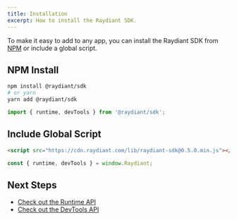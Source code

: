 ```yaml
---
title: Installation
excerpt: How to install the Raydiant SDK.
---
```


To make it easy to add to any app, you can install the Raydiant SDK from [NPM](https://www.npmjs.com/) or include a global script.

## NPM Install

```bash
npm install @raydiant/sdk
# or yarn
yarn add @raydiant/sdk
```

```js
import { runtime, devTools } from '@raydiant/sdk';
```

## Include Global Script

```html
<script src="https://cdn.raydiant.com/lib/raydiant-sdk@0.5.0.min.js"></script>
```

```js
const { runtime, devTools } = window.Raydiant;
```

## Next Steps

- [Check out the Runtime API](/docs/raydiant-sdk/runtime)
- [Check out the DevTools API](/docs/raydiant-sdk/devtools)
